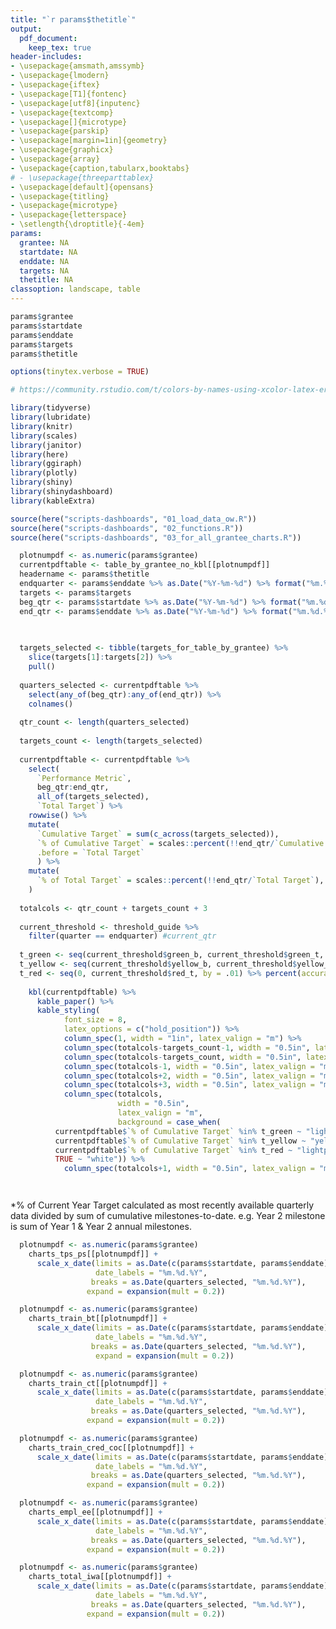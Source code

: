 ```yaml
---
title: "`r params$thetitle`"
output: 
  pdf_document:
    keep_tex: true
header-includes:  
- \usepackage{amsmath,amssymb}
- \usepackage{lmodern}
- \usepackage{iftex}
- \usepackage[T1]{fontenc}
- \usepackage[utf8]{inputenc}
- \usepackage{textcomp}
- \usepackage[]{microtype}
- \usepackage{parskip}
- \usepackage[margin=1in]{geometry}
- \usepackage{graphicx}
- \usepackage{array}
- \usepackage{caption,tabularx,booktabs}
# - \usepackage{threeparttablex}
- \usepackage[default]{opensans}
- \usepackage{titling}
- \usepackage{microtype}
- \usepackage{letterspace}
- \setlength{\droptitle}{-4em}
params:
  grantee: NA
  startdate: NA
  enddate: NA
  targets: NA
  thetitle: NA
classoption: landscape, table
---
```



\definecolor{lightgreen}{RGB}{144,238,144}
\definecolor{yellow}{RGB}{255,255,0}
\definecolor{lightpink}{RGB}{255,192,203}

```r
params$grantee
params$startdate
params$enddate
params$targets
params$thetitle

options(tinytex.verbose = TRUE)

# https://community.rstudio.com/t/colors-by-names-using-xcolor-latex-error-option-clash-for-package-xcolor/81514/7
```

```r
library(tidyverse)
library(lubridate)
library(knitr)
library(scales)
library(janitor)
library(here)
library(ggiraph)
library(plotly)
library(shiny)
library(shinydashboard)
library(kableExtra)

source(here("scripts-dashboards", "01_load_data_ow.R"))
source(here("scripts-dashboards", "02_functions.R"))
source(here("scripts-dashboards", "03_for_all_grantee_charts.R"))


```



```r

  plotnumpdf <- as.numeric(params$grantee)
  currentpdftable <- table_by_grantee_no_kbl[[plotnumpdf]]
  headername <- params$thetitle
  endquarter <- params$enddate %>% as.Date("%Y-%m-%d") %>% format("%m.%d.%Y") %>%  stringr::str_extract("^[0-9]{2}.[0-9]{2}")
  targets <- params$targets
  beg_qtr <- params$startdate %>% as.Date("%Y-%m-%d") %>% format("%m.%d.%Y") %>% sym()
  end_qtr <- params$enddate %>% as.Date("%Y-%m-%d") %>% format("%m.%d.%Y") %>% sym()

  
  
  targets_selected <- tibble(targets_for_table_by_grantee) %>%
    slice(targets[1]:targets[2]) %>% 
    pull()
  
  quarters_selected <- currentpdftable %>% 
    select(any_of(beg_qtr):any_of(end_qtr)) %>% 
    colnames()
  
  qtr_count <- length(quarters_selected)
  
  targets_count <- length(targets_selected)
  
  currentpdftable <- currentpdftable %>%
    select(
      `Performance Metric`,
      beg_qtr:end_qtr, 
      all_of(targets_selected),
      `Total Target`) %>%
    rowwise() %>% 
    mutate(
      `Cumulative Target` = sum(c_across(targets_selected)),
      `% of Cumulative Target` = scales::percent(!!end_qtr/`Cumulative Target`),
      .before = `Total Target`
      ) %>% 
    mutate(
      `% of Total Target` = scales::percent(!!end_qtr/`Total Target`), .after = `Total Target`
    )
  
  totalcols <- qtr_count + targets_count + 3
  
  current_threshold <- threshold_guide %>%
    filter(quarter == endquarter) #current_qtr
    
  t_green <- seq(current_threshold$green_b, current_threshold$green_t, by = .01) %>% percent(accuracy = 1)
  t_yellow <- seq(current_threshold$yellow_b, current_threshold$yellow_t, by = .01) %>% percent(accuracy = 1)
  t_red <- seq(0, current_threshold$red_t, by = .01) %>% percent(accuracy = 1)
  
    kbl(currentpdftable) %>% 
      kable_paper() %>% 
      kable_styling(
            font_size = 8, 
            latex_options = c("hold_position")) %>% 
            column_spec(1, width = "1in", latex_valign = "m") %>% 
            column_spec(totalcols-targets_count-1, width = "0.5in", latex_valign = "m") %>%
            column_spec(totalcols-targets_count, width = "0.5in", latex_valign = "m") %>%
            column_spec(totalcols-1, width = "0.5in", latex_valign = "m") %>%
            column_spec(totalcols+2, width = "0.5in", latex_valign = "m") %>%
            column_spec(totalcols+3, width = "0.5in", latex_valign = "m") %>%
            column_spec(totalcols, 
                        width = "0.5in", 
                        latex_valign = "m",
                        background = case_when(
          currentpdftable$`% of Cumulative Target` %in% t_green ~ "lightgreen",
          currentpdftable$`% of Cumulative Target` %in% t_yellow ~ "yellow",
          currentpdftable$`% of Cumulative Target` %in% t_red ~ "lightpink",
          TRUE ~ "white")) %>% 
            column_spec(totalcols+1, width = "0.5in", latex_valign = "m")




```


*% of Current Year Target calculated as most recently available quarterly data divided by sum of cumulative milestones-to-date. e.g. Year 2 milestone is sum of Year 1 & Year 2 annual milestones.


```r
  plotnumpdf <- as.numeric(params$grantee)
    charts_tps_ps[[plotnumpdf]] +
      scale_x_date(limits = as.Date(c(params$startdate, params$enddate)),
                   date_labels = "%m.%d.%Y",
                  breaks = as.Date(quarters_selected, "%m.%d.%Y"),
                 expand = expansion(mult = 0.2))
```


```r
  plotnumpdf <- as.numeric(params$grantee)
    charts_train_bt[[plotnumpdf]] +
      scale_x_date(limits = as.Date(c(params$startdate, params$enddate)),
                   date_labels = "%m.%d.%Y",
                  breaks = as.Date(quarters_selected, "%m.%d.%Y"),
                   expand = expansion(mult = 0.2))

```


```r
  plotnumpdf <- as.numeric(params$grantee)
    charts_train_ct[[plotnumpdf]] +
      scale_x_date(limits = as.Date(c(params$startdate, params$enddate)),
                   date_labels = "%m.%d.%Y",
                  breaks = as.Date(quarters_selected, "%m.%d.%Y"),
                 expand = expansion(mult = 0.2))

```
 

```r
  plotnumpdf <- as.numeric(params$grantee)
    charts_train_cred_coc[[plotnumpdf]] +
      scale_x_date(limits = as.Date(c(params$startdate, params$enddate)),
                   date_labels = "%m.%d.%Y",
                  breaks = as.Date(quarters_selected, "%m.%d.%Y"),
                 expand = expansion(mult = 0.2))

```


```r

  plotnumpdf <- as.numeric(params$grantee)
    charts_empl_ee[[plotnumpdf]] +
      scale_x_date(limits = as.Date(c(params$startdate, params$enddate)),
                   date_labels = "%m.%d.%Y",
                  breaks = as.Date(quarters_selected, "%m.%d.%Y"),
                 expand = expansion(mult = 0.2))

```


```r
  plotnumpdf <- as.numeric(params$grantee)
    charts_total_iwa[[plotnumpdf]] +
      scale_x_date(limits = as.Date(c(params$startdate, params$enddate)),
                   date_labels = "%m.%d.%Y",
                  breaks = as.Date(quarters_selected, "%m.%d.%Y"),
                 expand = expansion(mult = 0.2))

```
